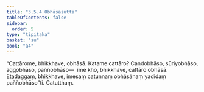 ```yaml
---
title: "3.5.4 Obhāsasutta"
tableOfContents: false
sidebar:
  order: 5
type: "tipitaka"
basket: "su"
book: "a4"
---
```



<DynamicBreadcrumb />

<Division number="144" book="a4" bookNo="15" page="457">

<Paragraph number="888" book="a4">
“Cattārome, bhikkhave, obhāsā. Katame cattāro? Candobhāso, sūriyobhāso, aggobhāso, paññobhāso—  ime kho, bhikkhave, cattāro obhāsā. Etadaggaṃ, bhikkhave, imesaṃ catunnaṃ obhāsānaṃ yadidaṃ paññobhāso”ti.

</Paragraph>
</Division>

<Paragraph number="889" type="center" book="a4">
Catutthaṃ.
</Paragraph>